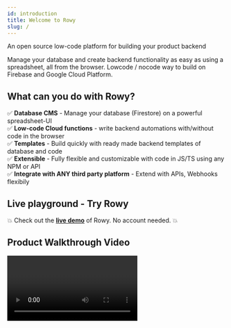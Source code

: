```yaml
---
id: introduction
title: Welcome to Rowy
slug: /
---
```



An open source low-code platform for building your product backend

Manage your database and create backend functionality as easy as using a spreadsheet, all from the browser. 
Lowcode / nocode way to build on Firebase and Google Cloud Platform.

## What can you do with Rowy?
✅ **Database CMS** - Manage your database (Firestore) on a powerful spreadsheet-UI<br/>
✅ **Low-code Cloud functions** - write backend automations with/without code in the browser<br/>
✅ **Templates** - Build quickly with ready made backend templates of database and code<br/>
✅ **Extensible** - Fully flexible and customizable with code in JS/TS using any NPM or API  <br/>
✅ **Integrate with ANY third party platform** - Extend with APIs, Webhooks flexibily<br/>

## Live playground - Try Rowy

💥 Check out the **[live demo](https://demo.rowy.io/)** of Rowy. No account needed. 💥

## Product Walkthrough Video

<Video url="https://www.youtube.com/watch?v=SKF31EN9CEA" playsinline controls/>

## Get started

You can set up Rowy in minutes from [here](https://rowy.app).  
Watch [this video](https://www.youtube.com/watch?v=3-R5KyRh4EE) that walks you through the setup process.

## Rowy Roadmap

Check out what we are building and what's coming next on [Rowy Roadmap](https://roadmap.rowy.io/roadmap?status=In+Progress).

## Help & Support

At Rowy, we've got your back whether you're building a simple app or a complex enterprise solution. Take a look around, and if you have any questions or run into any issues, don't hesitate to reach out. Check out the [Help & Support page](./help-and-support).

## Join our community of builders, makers and developers

We would love to hear what you are building and support your product build journey. Share feedback, comments or simply hangout with fellow developers and builders.

[![Discord](https://img.shields.io/discord/853498675484819476?color=%234200FF&label=Discord&logo=discord&logoColor=%23FFFFFF&style=for-the-badge)](https://rowy.io/discord)

[![Twitter @rowyio](https://img.shields.io/badge/Twitter-%40rowyio-%231d9bf0?logo=twitter&logoColor=%23fff&style=for-the-badge)](https://twitter.com/rowyio)

You can also email us at [hello@rowy.io](mailto:hello@rowy.io)

<head>
  <script async defer src="https://cusdis.com/js/cusdis.es.js"></script>
</head>

<div id="cusdis"
  data-host="https://cusdis.com"
  data-app-id="49da488c-98c0-4284-943e-fc2be8b8504b"
  data-page-id= {frontMatter.id}
  data-page-url= {frontMatter.slug}
  data-page-title= {frontMatter.title}
  data-theme="auto"
></div>